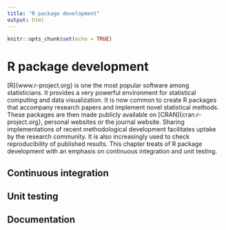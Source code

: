 ```yaml
---
title: "R package development"
output: html
---
```


```r
knitr::opts_chunk$set(echo = TRUE)
```

# R package development

[R]{www.r-project.org} is one the most popular software among statisticians.
It provides a very powerful environment for statistical computing and data visualization.
It is now common to create R packages that accompany research papers and implement novel statistical methods. These packages are then made publicly available on [CRAN]{cran.r-project.org}, personal websites or the journal website. Sharing implementations of recent methodological development facilitates uptake by the research community. It is also increasingly used to check reproducibility of published results. This chapter treats of R package development with an emphasis on continuous integration and unit testing.

## Continuous integration


## Unit testing



## Documentation

